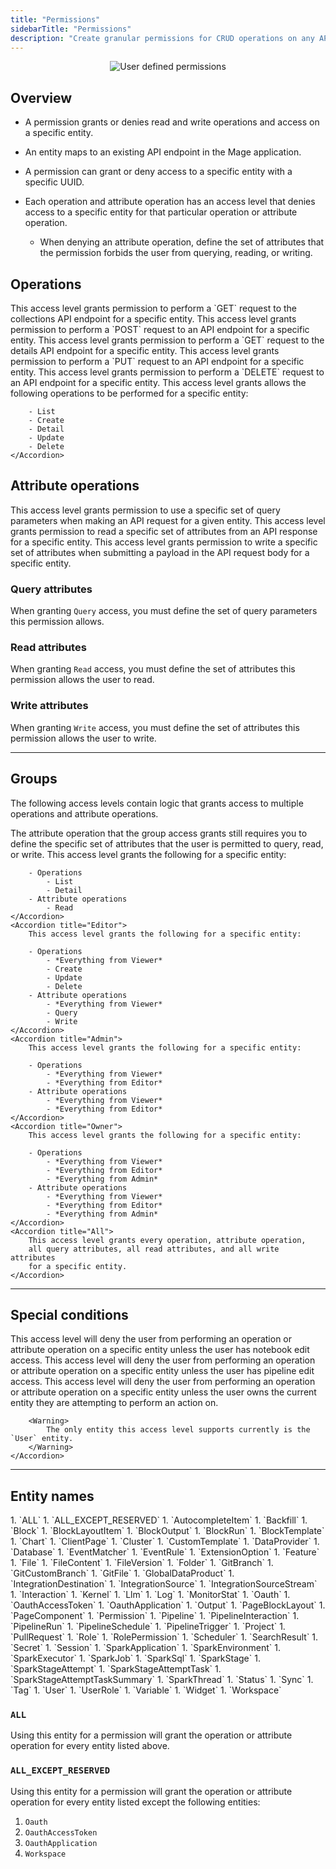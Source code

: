 ```yaml
---
title: "Permissions"
sidebarTitle: "Permissions"
description: "Create granular permissions for CRUD operations on any API endpoint."
---
```


<Frame>
    <p align="center">
    <img
        alt="User defined permissions"
        src="https://media.tenor.com/NFeV9svhtREAAAAC/community-ken-jeong.gif"
    />
    </p>
</Frame>

## Overview

- A permission grants or denies read and write operations and access on a specific entity.
- An entity maps to an existing API endpoint in the Mage application.
- A permission can grant or deny access to a specific entity with a specific UUID.
- Each operation and attribute operation has an access level that denies access
    to a specific entity for that particular operation or attribute operation.

    - When denying an attribute operation,
        define the set of attributes that the permission forbids the user from
        querying, reading, or writing.

## Operations

<AccordionGroup>
    <Accordion title="List">
        This access level grants permission to perform a `GET` request
        to the collections API endpoint for a specific entity.
    </Accordion>
    <Accordion title="Create">
        This access level grants permission to perform a `POST` request
        to an API endpoint for a specific entity.
    </Accordion>
    <Accordion title="Detail">
        This access level grants permission to perform a `GET` request
        to the details API endpoint for a specific entity.
    </Accordion>
    <Accordion title="Update">
        This access level grants permission to perform a `PUT` request
        to an API endpoint for a specific entity.
    </Accordion>
    <Accordion title="Delete">
        This access level grants permission to perform a `DELETE` request
        to an API endpoint for a specific entity.
    </Accordion>
    <Accordion title="All operations">
        This access level grants allows the following operations to be
        performed for a specific entity:

        - List
        - Create
        - Detail
        - Update
        - Delete
    </Accordion>
</AccordionGroup>

## Attribute operations

<AccordionGroup>
    <Accordion title="Query">
        This access level grants permission to use a specific set of query parameters
        when making an API request for a given entity.
    </Accordion>
    <Accordion title="Read">
        This access level grants permission to read a specific set of attributes
        from an API response for a specific entity.
    </Accordion>
    <Accordion title="Write">
        This access level grants permission to write a specific set of attributes
        when submitting a payload in the API request body for a specific entity.
    </Accordion>
</AccordionGroup>

### Query attributes

When granting `Query` access, you must define the set of query parameters this permission allows.

### Read attributes

When granting `Read` access, you must define the set of attributes this permission
allows the user to read.

### Write attributes

When granting `Write` access, you must define the set of attributes this permission
allows the user to write.

---

## Groups

The following access levels contain logic that grants access to multiple operations
and attribute operations.

<Note>
    The attribute operation that the group access grants still requires you
    to define the specific set of attributes that the user is permitted to
    query, read, or write.
</Note>

<AccordionGroup>
    <Accordion title="Viewer">
        This access level grants the following for a specific entity:

        - Operations
            - List
            - Detail
        - Attribute operations
            - Read
    </Accordion>
    <Accordion title="Editor">
        This access level grants the following for a specific entity:

        - Operations
            - *Everything from Viewer*
            - Create
            - Update
            - Delete
        - Attribute operations
            - *Everything from Viewer*
            - Query
            - Write
    </Accordion>
    <Accordion title="Admin">
        This access level grants the following for a specific entity:

        - Operations
            - *Everything from Viewer*
            - *Everything from Editor*
        - Attribute operations
            - *Everything from Viewer*
            - *Everything from Editor*
    </Accordion>
    <Accordion title="Owner">
        This access level grants the following for a specific entity:

        - Operations
            - *Everything from Viewer*
            - *Everything from Editor*
            - *Everything from Admin*
        - Attribute operations
            - *Everything from Viewer*
            - *Everything from Editor*
            - *Everything from Admin*
    </Accordion>
    <Accordion title="All">
        This access level grants every operation, attribute operation,
        all query attributes, all read attributes, and all write attributes
        for a specific entity.
    </Accordion>
</AccordionGroup>

---

## Special conditions

<AccordionGroup>
    <Accordion title="Disable unless user has notebook edit access">
        This access level will deny the user from performing an operation or attribute operation
        on a specific entity
        unless the user has notebook edit access.
    </Accordion>
    <Accordion title="Disable unless user has pipeline edit access">
        This access level will deny the user from performing an operation or attribute operation
        on a specific entity
        unless the user has pipeline edit access.
    </Accordion>
    <Accordion title="Disable unless user owns the current entity">
        This access level will deny the user from performing an operation or attribute operation
        on a specific entity
        unless the user owns the current entity they are attempting to perform an action on.

        <Warning>
            The only entity this access level supports currently is the `User` entity.
        </Warning>
    </Accordion>
</AccordionGroup>

---

## Entity names

<Accordion title="List of available entities">
    1. `ALL`
    1. `ALL_EXCEPT_RESERVED`
    1. `AutocompleteItem`
    1. `Backfill`
    1. `Block`
    1. `BlockLayoutItem`
    1. `BlockOutput`
    1. `BlockRun`
    1. `BlockTemplate`
    1. `Chart`
    1. `ClientPage`
    1. `Cluster`
    1. `CustomTemplate`
    1. `DataProvider`
    1. `Database`
    1. `EventMatcher`
    1. `EventRule`
    1. `ExtensionOption`
    1. `Feature`
    1. `File`
    1. `FileContent`
    1. `FileVersion`
    1. `Folder`
    1. `GitBranch`
    1. `GitCustomBranch`
    1. `GitFile`
    1. `GlobalDataProduct`
    1. `IntegrationDestination`
    1. `IntegrationSource`
    1. `IntegrationSourceStream`
    1. `Interaction`
    1. `Kernel`
    1. `Llm`
    1. `Log`
    1. `MonitorStat`
    1. `Oauth`
    1. `OauthAccessToken`
    1. `OauthApplication`
    1. `Output`
    1. `PageBlockLayout`
    1. `PageComponent`
    1. `Permission`
    1. `Pipeline`
    1. `PipelineInteraction`
    1. `PipelineRun`
    1. `PipelineSchedule`
    1. `PipelineTrigger`
    1. `Project`
    1. `PullRequest`
    1. `Role`
    1. `RolePermission`
    1. `Scheduler`
    1. `SearchResult`
    1. `Secret`
    1. `Session`
    1. `SparkApplication`
    1. `SparkEnvironment`
    1. `SparkExecutor`
    1. `SparkJob`
    1. `SparkSql`
    1. `SparkStage`
    1. `SparkStageAttempt`
    1. `SparkStageAttemptTask`
    1. `SparkStageAttemptTaskSummary`
    1. `SparkThread`
    1. `Status`
    1. `Sync`
    1. `Tag`
    1. `User`
    1. `UserRole`
    1. `Variable`
    1. `Widget`
    1. `Workspace`
</Accordion>

### `ALL`

Using this entity for a permission will grant the operation or attribute operation
for every entity listed above.

### `ALL_EXCEPT_RESERVED`

Using this entity for a permission will grant the operation or attribute operation
for every entity listed except the following entities:

1. `Oauth`
1. `OauthAccessToken`
1. `OauthApplication`
1. `Workspace`

